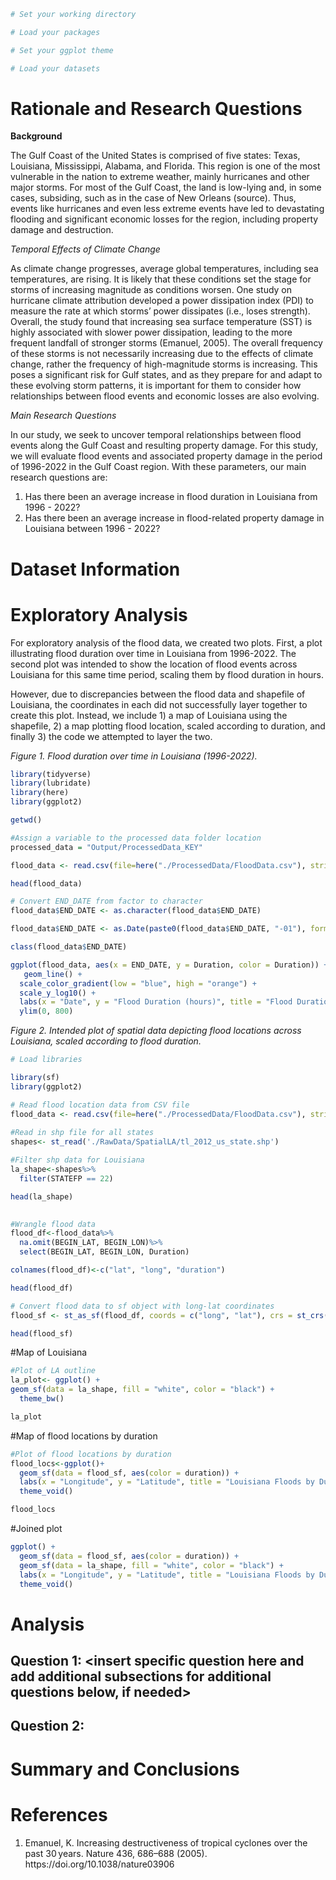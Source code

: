 \newpage
\tableofcontents 
\newpage
\listoftables 
\newpage
\listoffigures 
\newpage

```r
# Set your working directory

# Load your packages

# Set your ggplot theme

# Load your datasets

```


# Rationale and Research Questions

**Background**

The Gulf Coast of the United States is comprised of five states: Texas, Louisiana, Mississippi, Alabama, and Florida. This region is one of the most vulnerable in the nation to extreme weather, mainly hurricanes and other major storms. For most of the Gulf Coast, the land is low-lying and, in some cases, subsiding, such as in the case of New Orleans (source). Thus, events like hurricanes and even less extreme events have led to devastating flooding and significant economic losses for the region, including property damage and destruction. 

*Temporal Effects of Climate Change*

As climate change progresses, average global temperatures, including sea temperatures, are rising. It is likely that these conditions set the stage for storms of increasing magnitude as conditions worsen. One study on hurricane climate attribution developed a power dissipation index (PDI) to measure the rate at which storms’ power dissipates (i.e., loses strength). Overall, the study found that increasing sea surface temperature (SST) is highly associated with slower power dissipation, leading to the more frequent landfall of stronger storms (Emanuel, 2005). The overall frequency of these storms is not necessarily increasing due to the effects of climate change, rather the frequency of high-magnitude storms is increasing. This poses a significant risk for Gulf states, and as they prepare for and adapt to these evolving storm patterns, it is important for them to consider how relationships between flood events and economic losses are also evolving.

*Main Research Questions*

In our study, we seek to uncover temporal relationships between flood events along the Gulf Coast and resulting property damage. For this study, we will evaluate flood events and associated property damage in the period of 1996-2022 in the Gulf Coast region. With these parameters, our main research questions are:

1. Has there been an average increase in flood duration in Louisiana from 1996 - 2022?
2. Has there been an average increase in flood-related property damage in Louisiana between 1996 - 2022?


\newpage

# Dataset Information



\newpage

# Exploratory Analysis 

For exploratory analysis of the flood data, we created two plots. First, a plot illustrating flood duration over time in Louisiana from 1996-2022. The second plot was intended to show the location of flood events across Louisiana for this same time period, scaling them by flood duration in hours. 

However, due to discrepancies between the flood data and shapefile of Louisiana, the coordinates in each did not successfully layer together to create this plot. Instead, we include 1) a map of Louisiana using the shapefile, 2) a map plotting flood location, scaled according to duration, and finally 3) the code we attempted to layer the two.

*Figure 1. Flood duration over time in Louisiana (1996-2022).*
```r

library(tidyverse)
library(lubridate)
library(here)
library(ggplot2)

getwd()

```

```r

#Assign a variable to the processed data folder location
processed_data = "Output/ProcessedData_KEY"

flood_data <- read.csv(file=here("./ProcessedData/FloodData.csv"), stringsAsFactors = TRUE)

head(flood_data)

```

```r

# Convert END_DATE from factor to character
flood_data$END_DATE <- as.character(flood_data$END_DATE)

flood_data$END_DATE <- as.Date(paste0(flood_data$END_DATE, "-01"), format="%Y-%m-%d")

class(flood_data$END_DATE)

```

```r

ggplot(flood_data, aes(x = END_DATE, y = Duration, color = Duration)) +
   geom_line() +
  scale_color_gradient(low = "blue", high = "orange") +
  scale_y_log10() +
  labs(x = "Date", y = "Flood Duration (hours)", title = "Flood Duration in Louisiana (1996-2022)", color = "Duration")+
  ylim(0, 800)

```


*Figure 2. Intended plot of spatial data depicting flood locations across Louisiana, scaled according to flood duration.*

```r
# Load libraries

library(sf)
library(ggplot2)

```

```r

# Read flood location data from CSV file
flood_data <- read.csv(file=here("./ProcessedData/FloodData.csv"), stringsAsFactors = TRUE)
                       
#Read in shp file for all states
shapes<- st_read('./RawData/SpatialLA/tl_2012_us_state.shp')

#Filter shp data for Louisiana
la_shape<-shapes%>%
  filter(STATEFP == 22)

head(la_shape)
                       
```

```r

#Wrangle flood data
flood_df<-flood_data%>%
  na.omit(BEGIN_LAT, BEGIN_LON)%>%
  select(BEGIN_LAT, BEGIN_LON, Duration)

colnames(flood_df)<-c("lat", "long", "duration")

head(flood_df)

```

```r

# Convert flood data to sf object with long-lat coordinates
flood_sf <- st_as_sf(flood_df, coords = c("long", "lat"), crs = st_crs(la_shape))

head(flood_sf)

```

#Map of Louisiana
```r

#Plot of LA outline
la_plot<- ggplot() +
geom_sf(data = la_shape, fill = "white", color = "black") +
  theme_bw()

la_plot

```

#Map of flood locations by duration
```r

#Plot of flood locations by duration
flood_locs<-ggplot()+
  geom_sf(data = flood_sf, aes(color = duration)) +
  labs(x = "Longitude", y = "Latitude", title = "Louisiana Floods by Duration (1996-2022)", color = "Flood Duration (hours)") +
  theme_void()

flood_locs

```

#Joined plot
```r

ggplot() +
  geom_sf(data = flood_sf, aes(color = duration)) +
  geom_sf(data = la_shape, fill = "white", color = "black") +
  labs(x = "Longitude", y = "Latitude", title = "Louisiana Floods by Duration (1996-2022)", color = "Flood Duration (hours)") +
  theme_void()

```

\newpage

# Analysis



## Question 1: <insert specific question here and add additional subsections for additional questions below, if needed>

## Question 2: 




\newpage

# Summary and Conclusions


\newpage

# References
1. Emanuel, K. Increasing destructiveness of tropical cyclones over the past 30 years. Nature 436, 686–688 (2005). https://doi.org/10.1038/nature03906
